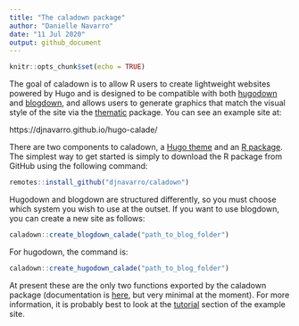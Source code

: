 ```yaml
---
title: "The caladown package"
author: "Danielle Navarro"
date: "11 Jul 2020"
output: github_document
---
```


```r
knitr::opts_chunk$set(echo = TRUE)
```

<!-- badges: start -->
<!-- badges: end -->

<!--<img src="README_files/caladown.png" width="30%" align="right" />-->

The goal of caladown is to allow R users to create lightweight websites powered by Hugo and is designed to be compatible with both [hugodown](https://hugodown.r-lib.org/) and [blogdown](https://bookdown.org/yihui/blogdown/), and allows users to generate graphics that match the visual style of the site via the [thematic](https://rstudio.github.io/thematic/) package. You can see an example site at:

https://djnavarro.github.io/hugo-calade/


There are two components to caladown, a [Hugo theme](https://github.com/djnavarro/hugo-calade) and an [R package](https://github.com/djnavarro/caladown). The simplest way to get started is simply to download the R package from GitHub using the following command:

```r
remotes::install_github("djnavarro/caladown")
```

Hugodown and blogdown are structured differently, so you must choose which system you wish to use at the outset. If you want to use blogdown, you can create a new site as follows:

```r
caladown::create_blogdown_calade("path_to_blog_folder")
```

For hugodown, the command is:

```r
caladown::create_hugodown_calade("path_to_blog_folder")
```

At present these are the only two functions exported by the caladown package (documentation is [here](https://caladown.djnavarro.net/), but very minimal at the moment). For more information, it is probably best to look at the [tutorial](https://djnavarro.github.io/hugo-calade/post/) section of the example site. 


